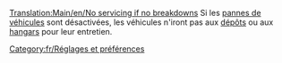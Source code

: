 [[Translation:Main/en/No servicing if no breakdowns]]
{{en/-}}
Si les [[Main/en/Difficulté/Fr#Pannes de véhicules|pannes de véhicules]] sont désactivées, les véhicules n'iront pas aux [[Main/fr/Dépôts|dépôts]] ou aux [[Main/fr/Dépôts|hangars]] pour leur entretien.

[[Category:fr/Réglages et préférences]]
{{fr/Amorce}}